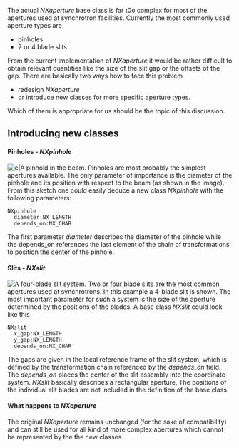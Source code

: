The actual ''NXaperture'' base class is far t0o complex for most of the apertures used at synchrotron facilities. Currently the most commonly used aperture types are 
* pinholes
* 2 or 4 blade slits.
From the current implementation of ''NXaperture'' it would be rather difficult to obtain relevant quantities like the size of the slit gap or the offsets of the gap. 
There are basically two ways how to face this problem
* redesign ''NXaperture''
* or introduce new classes for more specific aperture types.
Which of them is appropriate for us should be the topic of this discussion.

== Introducing new classes ==

==== Pinholes - ''NXpinhole'' ====
[[Image:pinhole_2.png|upright|frame|right|c|A pinhold in the beam.]]
Pinholes are most probably the simplest apertures available. The only parameter of importance is the diameter of the pinhole and its position with respect to the beam (as shown in the image). 
From this sketch one could easily deduce a new class ''NXpinhole'' with the following parameters:
<pre>
NXpinhole
  diameter:NX_LENGTH
  depends_on:NX_CHAR
</pre>
The first parameter ''diameter'' describes the diameter of the pinhole while the depends_on references the last element of the chain of transformations to position the center of the pinhole.

==== Slits - ''NXslit'' ====
[[Image:slit.png|frame|right|A four-blade slit system.]]
Two or four blade slits are the most common apertures used at synchrotrons. In this example a 4-blade slit is shown. The most important parameter for such a system is the size of the aperture determined by the positions of the blades. 
A base class ''NXslit'' could look like this
<pre>
NXslit
  x_gap:NX_LENGTH
  y_gap:NX_LENGTH
  depends_on:NX_CHAR
</pre>
The gaps are given in the local reference frame of the slit system, which is defined by the transformation chain referenced by the ''depends_on'' field. The ''depends_on'' places the center of the slit assembly into the coordinate system. ''NXslit'' basically describes a rectangular aperture. The positions of the individual slit blades are not included in the definition of the base class.

==== What happens to ''NXaperture''====
The original ''NXaperture'' remains unchanged (for the sake of compatibility) and can still be used for all kind of more complex apertures which cannot  be represented by the the new classes.